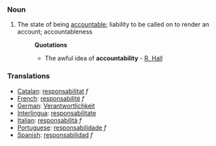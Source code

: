 ===Noun===
#The state of being [[accountable]]; liability to be called on to render an account; accountableness
#:'''Quotations'''
#:*The awful idea of '''accountability''' - [[R. Hall]]
===Translations===
*[[Catalan]]: [[responsabilitat]] ''f''
*[[French]]: [[responsabilité]] ''f''
*[[German]]: [[Verantwortlichkeit]]
*[[Interlingua]]: [[responsabilitate]]
*[[Italian]]: [[responsabilità]] ''f''
*[[Portuguese]]: [[responsabilidade]] ''f''
*[[Spanish]]: [[responsabilidad]] ''f''